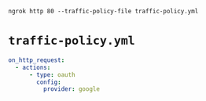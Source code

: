 ```
ngrok http 80 --traffic-policy-file traffic-policy.yml
```

# `traffic-policy.yml`

```yaml
on_http_request:
  - actions:
      - type: oauth
        config:
          provider: google
```
